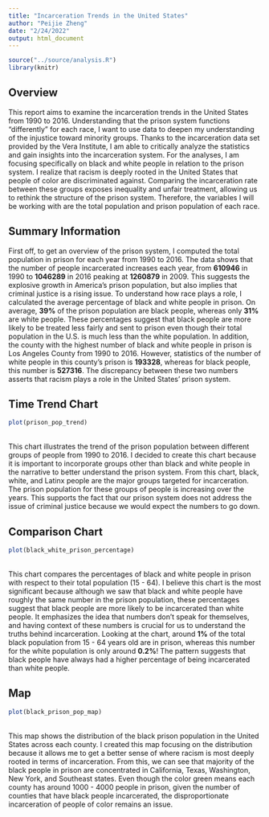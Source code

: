 ```yaml
---
title: "Incarceration Trends in the United States"
author: "Peijie Zheng"
date: "2/24/2022"
output: html_document
---
```


```r
source("../source/analysis.R")
library(knitr)
```

## Overview
This report aims to examine the incarceration trends in the United States from 1990 to 2016. Understanding that the prison system functions "differently" for each race, I want to use data to deepen my understanding of the injustice toward minority groups. Thanks to the incarceration data set provided by the Vera Institute, I am able to critically analyze the statistics and gain insights into the incarceration system. For the analyses, I am focusing specifically on black and white people in relation to the prison system. I realize that racism is deeply rooted in the United States that people of color are discriminated against. Comparing the incarceration rate between these groups exposes inequality and unfair treatment, allowing us to rethink the structure of the prison system. Therefore, the variables I will be working with are the total population and prison population of each race.  

## Summary Information
First off, to get an overview of the prison system, I computed the total population in prison for each year from 1990 to 2016. The data shows that the number of people incarcerated increases each year,  from **610946** in 1990 to **1046289** in 2016 peaking at **1260879** in 2009. This suggests the explosive growth in America's prison population, but also implies that criminal justice is a rising issue. To understand how race plays a role, I calculated the average percentage of black and white people in prison. On average, **39%** of the prison population are black people, whereas only **31%** are white people. These percentages suggest that black people are more likely to be treated less fairly and sent to prison even though their total population in the U.S. is much less than the white population. In addition, the county with the highest number of black and white people in prison is Los Angeles County from 1990 to 2016. However, statistics of the number of white people in this county's prison is **193328**, whereas for black people, this number is **527316**. The discrepancy between these two numbers asserts that racism plays a role in the United States' prison system. 

## Time Trend Chart
```r
plot(prison_pop_trend)
```
<br /> This chart illustrates the trend of the prison population between different groups of people from 1990 to 2016. I decided to create this chart because it is important to incorporate groups other than black and white people in the narrative to better understand the prison system. From this chart, black, white, and Latinx people are the major groups targeted for incarceration. The prison population for these groups of people is increasing over the years. This supports the fact that our prison system does not address the issue of criminal justice because we would expect the numbers to go down.

## Comparison Chart
```r
plot(black_white_prison_percentage)
```
<br /> This chart compares the percentages of black and white people in prison with respect to their total population (15 - 64). I believe this chart is the most significant because although we saw that black and white people have roughly the same number in the prison population, these percentages suggest that black people are more likely to be incarcerated than white people. It emphasizes the idea that numbers don't speak for themselves, and having context of these numbers is crucial for us to understand the truths behind incarceration. Looking at the chart, around **1%** of the total black population from 15 - 64 years old are in prison, whereas this number for the white population is only around **0.2%**! The pattern suggests that black people have always had a higher percentage of being incarcerated than white people.

## Map
```r
plot(black_prison_pop_map)
```
<br /> This map shows the distribution of the black prison population in the United States across each county. I created this map focusing on the distribution because it allows me to get a better sense of where racism is most deeply rooted in terms of incarceration. From this, we can see that majority of the black people in prison are concentrated in California, Texas, Washington, New York, and Southeast states. Even though the color green means each county has around 1000 - 4000 people in prison, given the number of counties that have black people incarcerated, the disproportionate incarceration of people of color remains an issue.